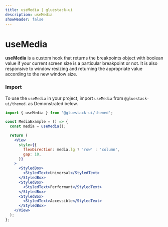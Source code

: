 ```yaml
---
title: useMedia | gluestack-ui
description: useMedia
showHeader: false
---
```



<Meta title="Hooks/useMedia" />

# useMedia

**useMedia** is a custom hook that returns the breakpoints object with boolean value if your current screen size is a particular breakpoint or not. It is also responsive to window resizing and returning the appropriate value according to the new window size.

### Import

To use the `useMedia` in your project, import `useMedia` from `@gluestack-ui/themed`. as Demonstrated below.

```jsx
import { useMedia } from '@gluestack-ui/themed';
```

```jsx
const MediaExample = () => {
  const media = useMedia();

  return (
    <View
      style={{
        flexDirection: media.lg ? 'row' : 'column',
        gap: 10,
      }}
    >
      <StyledBox>
        <StyledText>Universal</StyledText>
      </StyledBox>
      <StyledBox>
        <StyledText>Performant</StyledText>
      </StyledBox>
      <StyledBox>
        <StyledText>Accessible</StyledText>
      </StyledBox>
    </View>
  );
};
```
